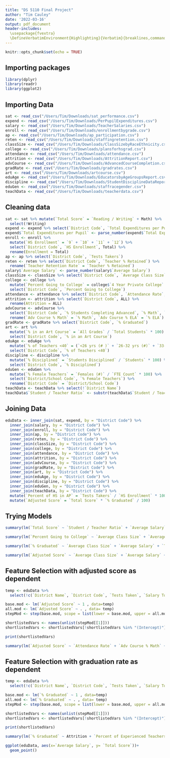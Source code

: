 ```yaml
---
title: "DS 5110 Final Project"
author: "Tim Cauley"
date: '2022-03-16'
output: pdf_document
header-includes:
  \usepackage{fvextra}
  \DefineVerbatimEnvironment{Highlighting}{Verbatim}{breaklines,commandchars=\\\{\}}
---
```


```r
knitr::opts_chunk$set(echo = TRUE)
```

## Importing packages

```r
library(dplyr)
library(readr)
library(ggplot2)
```

## Importing Data

```r
sat <- read_csv("/Users/Tim/Downloads/sat_performance.csv")
expend <- read_csv("/Users/Tim/Downloads/PerPupilExpenditures.csv")
salary <- read_csv("/Users/Tim/Downloads/TeacherSalaries.csv")
enroll <- read_csv("/Users/Tim/Downloads/enrollmentbygrade.csv")
ap <- read_csv("/Users/Tim/Downloads/ap_participation.csv")
reten <- read_csv("/Users/Tim/Downloads/staffingretention.csv")
classSize <- read_csv("/Users/Tim/Downloads/ClassSizebyRaceEthnicity.csv")
college <- read_csv("/Users/Tim/Downloads/plansforhsgrad.csv")
attendance <- read_csv("/Users/Tim/Downloads/attendance.csv")
attrition <- read_csv("/Users/Tim/Downloads/AttritionReport.csv")
advCourse <- read_csv("/Users/Tim/Downloads/AdvancedCourseCompletion.csv")
gradRate <- read_csv("/Users/Tim/Downloads/gradrates.csv")
art <- read_csv("/Users/Tim/Downloads/artcourse.csv")
eduAge <- read_csv("/Users/Tim/Downloads/EducatorsbyAgeGroupsReport.csv")
discipline <- read_csv("/Users/Tim/Downloads/StudentDisciplineDataReport.csv")
eduGen <- read_csv("/Users/Tim/Downloads/staffracegender.csv")
teachData <- read_csv("/Users/Tim/Downloads/teacherdata.csv")
```


## Cleaning data

```r
sat <- sat %>% mutate(`Total Score` = `Reading / Writing` + Math) %>% 
  select(!Writing)
expend <- expend %>% select(`District Code`, `Total Expenditures per Pupil`)
expend$`Total Expenditures per Pupil` <- parse_number(expend$`Total Expenditures per Pupil`)
enroll <- enroll %>% 
  mutate(`HS Enrollment` = `9` + `10` + `11` + `12`) %>% 
  select(`District Code`, `HS Enrollment`, Total) %>% 
  rename(Enrollment = Total)
ap <- ap %>% select(`District Code`, `Tests Takers`)
reten <- reten %>% select(`District Code`, `Teacher % Retained`) %>% 
  rename(`Teacher Retention Rate` = `Teacher % Retained`)
salary$`Average Salary` <- parse_number(salary$`Average Salary`)
classSize <- classSize %>% select(`District Code`, `Average Class Size`)
college <- college %>% 
  mutate(`Percent Going to College` = college$`4 Year Private College` + college$`4 Year Public College` + college$`2 Year Private College` + college$`2 Year Public College`) %>% 
  select(`District Code`, `Percent Going to College`)
attendance <- attendance %>% select(`District Code`, `Attendance Rate`, `Average # of Absences`)
attrition <- attrition %>% select(`District Code`, ALL) %>% 
  rename(Attrition = ALL)
advCourse <- advCourse %>% 
  select(`District Code`, `% Students Completing Advanced`, `% Math`, `% ELA`) %>% 
  rename(`Adv Course % Math` = `% Math`, `Adv Course % ELA` = `% ELA`)
gradRate <- gradRate %>% select(`District Code`, `% Graduated`)
art <- art %>% 
  mutate(`% in an Art Course` = `All Grades` / `Total Students` * 100) %>% 
  select(`District Code`, `% in an Art Course`)
eduAge <- eduAge %>% 
  mutate(`% of Teachers <40` = (`<26 yrs (# )` + `26-32 yrs (#)` + `33-40 yrs (#)`) / `FTE Count` * 100) %>% 
  select(`District Code`, `% of Teachers <40`)
discipline <- discipline %>% 
  mutate(`% Disciplined` = `Students Disciplined` / `Students` * 100) %>% 
  select(`District Code`, `% Disciplined`)
eduGen <- eduGen %>% 
  mutate(`% Female Teachers` = `Females (#)` / `FTE Count` * 100) %>% 
  select(`District/School Code`, `% Female Teachers`) %>% 
  rename(`District Code` = `District/School Code`)
teachData <- teachData %>% select(!`District Name`)
teachData$`Student / Teacher Ratio` <- substr(teachData$`Student / Teacher Ratio`,1,nchar(teachData$`Student / Teacher Ratio`)-5) %>% parse_number()

```


## Joining Data

```r
eduData <- inner_join(sat, expend, by = "District Code") %>% 
  inner_join(salary, by = "District Code") %>% 
  inner_join(enroll, by = "District Code") %>% 
  inner_join(ap, by = "District Code") %>% 
  inner_join(reten, by = "District Code") %>% 
  inner_join(classSize, by = "District Code") %>% 
  inner_join(college, by = "District Code") %>% 
  inner_join(attendance, by = "District Code") %>%
  inner_join(attrition, by = "District Code") %>%
  inner_join(advCourse, by = "District Code") %>% 
  inner_join(gradRate, by = "District Code") %>% 
  inner_join(art, by = "District Code") %>% 
  inner_join(eduAge, by = "District Code") %>% 
  inner_join(discipline, by = "District Code") %>%
  inner_join(eduGen, by = "District Code") %>%
  inner_join(teachData, by = "District Code") %>%
  mutate(`Percent of HS in AP` = `Tests Takers` / `HS Enrollment` * 100) %>% 
  mutate(`Adjusted Score` = `Total Score` * `% Graduated` / 100)
```


## Trying Models

```r
summary(lm(`Total Score` ~ `Student / Teacher Ratio` + `Average Salary` + `Teacher Retention Rate` + `Total Expenditures per Pupil` + `Percent of HS in AP` + `Percent Going to College` + `Attendance Rate` + `Average # of Absences` + Attrition + `% Students Completing Advanced` + `Adv Course % Math` + `Adv Course % ELA` + `% in an Art Course` + `% of Teachers <40` + `% Disciplined` + `% Female Teachers`, data=eduData))

summary(lm(`Percent Going to College` ~ `Average Class Size` + `Average Salary` + `Teacher Retention Rate` + `Total Expenditures per Pupil` + `Percent of HS in AP` + `Total Score` + `Attendance Rate` + `Average # of Absences` + Attrition + `% Students Completing Advanced` + `Adv Course % Math` + `Adv Course % ELA` + `% in an Art Course` + + `% of Teachers <40` + `% Disciplined` + `% Female Teachers`, data=eduData))

summary(lm(`% Graduated` ~ `Average Class Size` + `Average Salary` + `Teacher Retention Rate` + `Total Expenditures per Pupil` + `Percent of HS in AP` + `Total Score` + `Attendance Rate` + `Average # of Absences` + Attrition + `% Students Completing Advanced` + `Adv Course % Math` + `Adv Course % ELA` + `% in an Art Course` + + `% of Teachers <40` + `% Disciplined` + `% Female Teachers`, data=eduData))

summary(lm(`Adjusted Score` ~ `Average Class Size` + `Average Salary` + `Teacher Retention Rate` + `Total Expenditures per Pupil` + `Percent of HS in AP` + `Total Score` + `Attendance Rate` + `Average # of Absences` + Attrition + `% Students Completing Advanced` + `Adv Course % Math` + `Adv Course % ELA` + `% in an Art Course` + + `% of Teachers <40` + `% Disciplined` + `% Female Teachers`, data=eduData))

```


## Feature Selection with adjusted score as dependent

```r
temp <- eduData %>% 
  select(!c(`District Name`, `District Code`, `Tests Taken`, `Salary Totals`, `FTE Count`, `HS Enrollment`, Enrollment, `Tests Takers`, `Total Score`, `% Graduated`, `Total # of Teachers (FTE)`, `Reading / Writing`, `Math`, `Percent Going to College`))

base.mod <- lm(`Adjusted Score` ~ 1 , data=temp) 
all.mod <- lm(`Adjusted Score` ~ . , data= temp)
stepMod <- step(base.mod, scope = list(lower = base.mod, upper = all.mod), direction = "forward", trace = 0, steps = 1000)

shortlistedVars <- names(unlist(stepMod[[1]])) 
shortlistedVars <- shortlistedVars[!shortlistedVars %in% "(Intercept)"]

print(shortlistedVars)

```

```r
summary(lm(`Adjusted Score` ~ `Attendance Rate` + `Adv Course % Math` + Attrition + `Percent of HS in AP` + `Adv Course % ELA` + `Average # of Absences` + `Percent of Experienced Teachers` + `% Disciplined` + `% of Teachers <40`, data = eduData))
```


## Feature Selection with graduation rate as dependent

```r
temp <- eduData %>% 
  select(!c(`District Name`, `District Code`, `Tests Taken`, `Salary Totals`, `FTE Count`, `HS Enrollment`, Enrollment, `Tests Takers`, `Adjusted Score`, `Total Score`, `Total # of Teachers (FTE)`, `Reading / Writing`, `Math`, `Percent Going to College`))

base.mod <- lm(`% Graduated` ~ 1 , data=temp) 
all.mod <- lm(`% Graduated` ~ . , data= temp)
stepMod <- step(base.mod, scope = list(lower = base.mod, upper = all.mod), direction = "forward", trace = 0, steps = 1000)

shortlistedVars <- names(unlist(stepMod[[1]])) 
shortlistedVars <- shortlistedVars[!shortlistedVars %in% "(Intercept)"]

print(shortlistedVars)

```

```r
summary(lm(`% Graduated` ~ Attrition + `Percent of Experienced Teachers` + `% Students Completing Advanced` + `Attendance Rate` + `Average # of Absences` + `Percent of HS in AP` + `% in an Art Course` + `Percent of Teachers without Waiver or Provisional License` + `Average Salary` + `Adv Course % ELA` + `% Female Teachers` + `% of Teachers <40`, data = eduData))
```

```r
ggplot(eduData, aes(x=`Average Salary`, y= `Total Score`))+
  geom_point()
```

